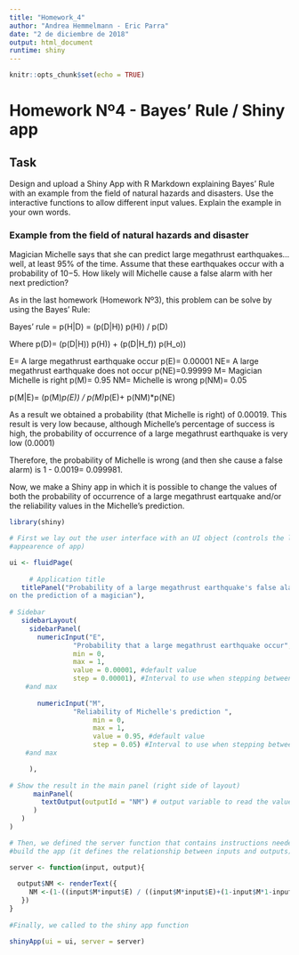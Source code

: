 ---
title: "Homework_4"
author: "Andrea Hemmelmann - Eric Parra"
date: "2 de diciembre de 2018"
output: html_document
runtime: shiny
---

```{r setup, include=FALSE}
knitr::opts_chunk$set(echo = TRUE)
```

# Homework Nº4 - Bayes' Rule / Shiny app

## Task

Design and upload a Shiny App with R Markdown explaining Bayes’ Rule with an 
example from the field of natural hazards and disasters. Use the interactive
functions to allow different input values. Explain the example in your
own words.

### Example from the field of natural hazards and disaster

Magician Michelle says that she can predict large megathrust earthquakes… well, 
at least 95% of the time. Assume that these earthquakes occur with a probability 
of 10−5. How likely will Michelle cause a false alarm with her next prediction?

As in the last homework (Homework Nº3), this problem can be solve by using the 
Bayes' Rule:

Bayes' rule = p(H|D) = (p(D|H)) p(H)) / p(D)

Where p(D)= (p(D|H)) p(H)) + (p(D|H_f)) p(H_o))

E= A large megathrust earthquake occur
p(E)= 0.00001
NE=  A large megathrust earthquake does not occur
p(NE)=0.99999
M= Magician Michelle is right
p(M)= 0.95
NM= Michelle is wrong
p(NM)= 0.05

p(M|E)= (p(M)*p(E)) / p(M)*p(E)+ p(NM)*p(NE)

As a result we obtained a probability (that Michelle is right) of 0.00019. This 
result is very low because, although Michelle's percentage of success is 
high, the probability of occurrence of a large megathrust earthquake is very low
(0.0001)

Therefore, the probability of Michelle is wrong (and then she cause a false 
alarm) is 1 - 0.0019= 0.099981. 

Now, we make a Shiny app in which it is possible to change the values of both
the probability of occurrence of a large megathrust eartquake and/or the 
reliability values in the Michelle's prediction.

```{r}

library(shiny)

# First we lay out the user interface with an UI object (controls the layout and
#appearence of app)

ui <- fluidPage(
  
     # Application title
   titlePanel("Probability of a large megathrust earthquake's false alarm based
on the prediction of a magician"), 
  
# Sidebar
   sidebarLayout(
     sidebarPanel(
       numericInput("E",
                "Probability that a large megathrust earthquake occur",
                min = 0,
                max = 1,
                value = 0.00001, #default value
                step = 0.00001), #Interval to use when stepping between min 
    #and max
       
       numericInput("M",
                "Reliability of Michelle's prediction ",
                     min = 0,
                     max = 1,
                     value = 0.95, #default value
                     step = 0.05) #Interval to use when stepping between min 
    #and max

     ),
   
# Show the result in the main panel (right side of layout)
      mainPanel(
        textOutput(outputId = "NM") # output variable to read the value from
      )
   )
)

# Then, we defined the server function that contains instructions needed to 
#build the app (it defines the relationship between inputs and outputs)

server <- function(input, output){
  
  output$NM <- renderText({
     NM <-(1-((input$M*input$E) / ((input$M*input$E)+(1-input$M*1-input$E))))
   })
}
  
#Finally, we called to the shiny app function

shinyApp(ui = ui, server = server)
  
```
